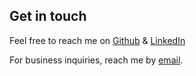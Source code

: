 ## Get in touch

Feel free to reach me on [Github](https://github.com/RonanChance) & [LinkedIn](https://www.linkedin.com/in/ronancdonovan/)

For business inquiries, reach me by [email](https://ronancdonovan@gmail.com).